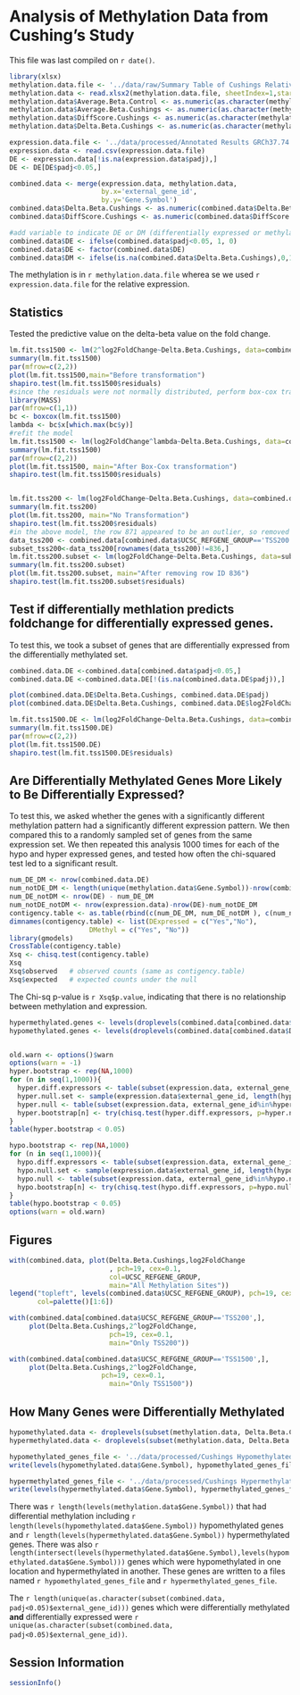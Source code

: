 Analysis of Methylation Data from Cushing's Study
=============================================================

This file was last compiled on ```r date()```.

```r
library(xlsx)
methylation.data.file <- '../data/raw/Summary Table of Cushings Relative Control Methylation Jan 6 2013.xlsx'
methylation.data <- read.xlsx2(methylation.data.file, sheetIndex=1,startRow=2)
methylation.data$Average.Beta.Control <- as.numeric(as.character(methylation.data$Average.Beta.Control))
methylation.data$Average.Beta.Cushings <- as.numeric(as.character(methylation.data$Average.Beta.Cushings))
methylation.data$DiffScore.Cushings <- as.numeric(as.character(methylation.data$DiffScore.Cushings))
methylation.data$Delta.Beta.Cushings <- as.numeric(as.character(methylation.data$Delta.Beta.Cushings))

expression.data.file <- '../data/processed/Annotated Results GRCh37.74 - Cushing.csv'
expression.data <- read.csv(expression.data.file)
DE <- expression.data[!is.na(expression.data$padj),]
DE <- DE[DE$padj<0.05,]

combined.data <- merge(expression.data, methylation.data,
                       by.x='external_gene_id',
                       by.y='Gene.Symbol')
combined.data$Delta.Beta.Cushings <- as.numeric(combined.data$Delta.Beta.Cushings)
combined.data$DiffScore.Cushings <- as.numeric(combined.data$DiffScore.Cushings)

#add variable to indicate DE or DM (differentially expressed or methylated)
combined.data$DE <- ifelse(combined.data$padj<0.05, 1, 0)
combined.data$DE <- factor(combined.data$DE)
combined.data$DM <- ifelse(is.na(combined.data$Delta.Beta.Cushings),0,1)

```

The methylation is in `r methylation.data.file` wherea se we used `r expression.data.file` for the relative expression.

Statistics
---------

Tested the predictive value on the delta-beta value on the fold change.

```r
lm.fit.tss1500 <- lm(2^log2FoldChange~Delta.Beta.Cushings, data=combined.data[combined.data$UCSC_REFGENE_GROUP=='TSS1500',])
summary(lm.fit.tss1500)
par(mfrow=c(2,2))
plot(lm.fit.tss1500,main="Before transformation")
shapiro.test(lm.fit.tss1500$residuals)
#since the residuals were not normally distributed, perform box-cox transformation
library(MASS)
par(mfrow=c(1,1))
bc <- boxcox(lm.fit.tss1500)
lambda <- bc$x[which.max(bc$y)]
#refit the model 
lm.fit.tss1500 <- lm(log2FoldChange^lambda~Delta.Beta.Cushings, data=combined.data[combined.data$UCSC_REFGENE_GROUP=='TSS1500',])
summary(lm.fit.tss1500)
par(mfrow=c(2,2))
plot(lm.fit.tss1500, main="After Box-Cox transformation")
shapiro.test(lm.fit.tss1500$residuals)


lm.fit.tss200 <- lm(log2FoldChange~Delta.Beta.Cushings, data=combined.data[combined.data$UCSC_REFGENE_GROUP=='TSS200',])
summary(lm.fit.tss200)
plot(lm.fit.tss200, main="No Transformation")
shapiro.test(lm.fit.tss200$residuals)
#in the above model, the row 871 appeared to be an outlier, so removed this row and the residuals were normally distributed.
data_tss200 <- combined.data[combined.data$UCSC_REFGENE_GROUP=='TSS200',]
subset_tss200<-data_tss200[rownames(data_tss200)!=836,]
lm.fit.tss200.subset <- lm(log2FoldChange~Delta.Beta.Cushings, data=subset_tss200)
summary(lm.fit.tss200.subset)
plot(lm.fit.tss200.subset, main="After removing row ID 836")
shapiro.test(lm.fit.tss200.subset$residuals)
```

Test if differentially methlation predicts foldchange for differentially expressed genes.
-----------------------
To test this, we took a subset of genes that are differentially expressed from the differentially methylated set.

```r
combined.data.DE <-combined.data[combined.data$padj<0.05,]
combined.data.DE <-combined.data.DE[!(is.na(combined.data.DE$padj)),]

plot(combined.data.DE$Delta.Beta.Cushings, combined.data.DE$padj)
plot(combined.data.DE$Delta.Beta.Cushings, combined.data.DE$log2FoldChange)

lm.fit.tss1500.DE <- lm(log2FoldChange~Delta.Beta.Cushings, data=combined.data.DE[combined.data.DE$UCSC_REFGENE_GROUP=='TSS1500',])
summary(lm.fit.tss1500.DE)
par(mfrow=c(2,2))
plot(lm.fit.tss1500.DE)
shapiro.test(lm.fit.tss1500.DE$residuals)
```


Are Differentially Methylated Genes More Likely to Be Differentially Expressed?
---------------------------------------------------------------------------------

To test this, we asked whether the genes with a significantly different methylation pattern had a significantly different expression pattern.  We then compared this to a randomly sampled set of genes from the same expression set.  We then repeated this analysis 1000 times for each of the hypo and hyper expressed genes, and tested how often the chi-squared test led to a significant result.

```r
num_DE_DM <- nrow(combined.data.DE)
num_notDE_DM <- length(unique(methylation.data$Gene.Symbol))-nrow(combined.data.DE)
num_DE_notDM <- nrow(DE) - num_DE_DM
num_notDE_notDM <- nrow(expression.data)-nrow(DE)-num_notDE_DM
contigency.table <- as.table(rbind(c(num_DE_DM, num_DE_notDM ), c(num_notDE_DM, num_notDE_notDM)))
dimnames(contigency.table) <- list(DExpressed = c("Yes","No"),
                    DMethyl = c("Yes", "No"))
library(gmodels)
CrossTable(contigency.table)
Xsq <- chisq.test(contigency.table)
Xsq
Xsq$observed   # observed counts (same as contigency.table)
Xsq$expected   # expected counts under the null
```

The Chi-sq p-value is `r Xsq$p.value`, indicating that there is no relationship between methylation and expression.

```r

hypermethylated.genes <- levels(droplevels(combined.data[combined.data$Delta.Beta.Cushings>0,]$external_gene_id))
hypomethylated.genes <- levels(droplevels(combined.data[combined.data$Delta.Beta.Cushings<0,]$external_gene_id))


old.warn <- options()$warn
options(warn = -1)
hyper.bootstrap <- rep(NA,1000)
for (n in seq(1,1000)){
  hyper.diff.expressors <- table(subset(expression.data, external_gene_id%in%hypermethylated.genes)$padj < 0.05)
  hyper.null.set <- sample(expression.data$external_gene_id, length(hypermethylated.genes), replace=F)
  hyper.null <- table(subset(expression.data, external_gene_id%in%hyper.null.set )$padj < 0.05)
  hyper.bootstrap[n] <- try(chisq.test(hyper.diff.expressors, p=hyper.null, rescale.p=T)$p.value, silent=T)
}
table(hyper.bootstrap < 0.05)

hypo.bootstrap <- rep(NA,1000)
for (n in seq(1,1000)){
  hypo.diff.expressors <- table(subset(expression.data, external_gene_id%in%hypomethylated.genes)$padj < 0.05)
  hypo.null.set <- sample(expression.data$external_gene_id, length(hypomethylated.genes), replace=F)
  hypo.null <- table(subset(expression.data, external_gene_id%in%hypo.null.set )$padj < 0.05)
  hypo.bootstrap[n] <- try(chisq.test(hypo.diff.expressors, p=hypo.null, rescale.p=T)$p.value, silent=T)
}
table(hypo.bootstrap < 0.05)
options(warn = old.warn)
```

Figures
----------

```r
with(combined.data, plot(Delta.Beta.Cushings,log2FoldChange
                         , pch=19, cex=0.1,
                         col=UCSC_REFGENE_GROUP,
                         main="All Methylation Sites"))
legend("topleft", levels(combined.data$UCSC_REFGENE_GROUP), pch=19, cex=1, bty="n",
       col=palette()[1:6])

with(combined.data[combined.data$UCSC_REFGENE_GROUP=='TSS200',], 
     plot(Delta.Beta.Cushings,2^log2FoldChange,
                         pch=19, cex=0.1,
                         main="Only TSS200"))

with(combined.data[combined.data$UCSC_REFGENE_GROUP=='TSS1500',], 
     plot(Delta.Beta.Cushings,2^log2FoldChange,
                       pch=19, cex=0.1,
                         main="Only TSS1500"))

```

How Many Genes were Differentially Methylated
----------------------------------------------

```r
hypomethylated.data <- droplevels(subset(methylation.data, Delta.Beta.Cushings<0))
hypermethylated.data <- droplevels(subset(methylation.data, Delta.Beta.Cushings>0))

hypomethylated_genes_file <- '../data/processed/Cushings Hypomethylated Genes.txt'
write(levels(hypomethylated.data$Gene.Symbol), hypomethylated_genes_file)

hypermethylated_genes_file <- '../data/processed/Cushings Hypermethylated Genes.txt'
write(levels(hypermethylated.data$Gene.Symbol), hypermethylated_genes_file)
```

There was `r length(levels(methylation.data$Gene.Symbol))` that had differential methylation including `r length(levels(hypomethylated.data$Gene.Symbol))` hypomethylated genes and `r length(levels(hypermethylated.data$Gene.Symbol))` hypermethylated genes.  There was also `r length(intersect(levels(hypermethylated.data$Gene.Symbol),levels(hypomethylated.data$Gene.Symbol)))` genes which were hypomethylated in one location and hypermethylated in another.  These genes are written to a files named `r hypomethylated_genes_file` and `r hypermethylated_genes_file`.

The `r length(unique(as.character(subset(combined.data, padj<0.05)$external_gene_id)))` genes which were differentially methylated **and** differentially expressed were `r unique(as.character(subset(combined.data, padj<0.05)$external_gene_id))`.


Session Information
-------------------
```r
sessionInfo()
```
